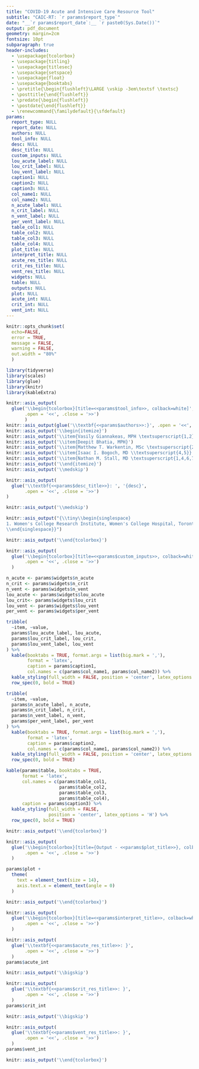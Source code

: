 ```yaml
---
title: "COVID-19 Acute and Intensive Care Resource Tool"
subtitle: "CAIC-RT: `r params$report_type`"
date: "__`r params$report_date`:__ `r paste0(Sys.Date())`"
output: pdf_document
geometry: margin=2cm
fontsize: 10pt
subparagraph: true
header-includes:
  - \usepackage{tcolorbox}
  - \usepackage{titling}
  - \usepackage{titlesec}
  - \usepackage{setspace}
  - \usepackage{float}
  - \usepackage{booktabs}
  - \pretitle{\begin{flushleft}\LARGE \vskip -3em\textsf \textsc}
  - \posttitle{\end{flushleft}}
  - \predate{\begin{flushleft}}
  - \postdate{\end{flushleft}}
  - \renewcommand{\familydefault}{\sfdefault}
params:
  report_type: NULL
  report_date: NULL
  authors: NULL
  tool_info: NULL
  desc: NULL
  desc_title: NULL
  custom_inputs: NULL
  lou_acute_label: NULL
  lou_crit_label: NULL
  lou_vent_label: NULL
  caption1: NULL
  caption2: NULL
  caption3: NULL
  col_name1: NULL
  col_name2: NULL
  n_acute_label: NULL
  n_crit_label: NULL
  n_vent_label: NULL
  per_vent_label: NULL
  table_col1: NULL
  table_col2: NULL
  table_col3: NULL
  table_col4: NULL
  plot_title: NULL
  interpret_title: NULL
  acute_res_title: NULL
  crit_res_title: NULL
  vent_res_title: NULL
  widgets: NULL
  table: NULL
  outputs: NULL
  plot: NULL
  acute_int: NULL
  crit_int: NULL
  vent_int: NULL
---
```


\pagenumbering{gobble}

```r
knitr::opts_chunk$set(
  echo=FALSE, 
  error = TRUE, 
  message = FALSE, 
  warning = FALSE,
  out.width = "80%"
  )

library(tidyverse)
library(scales)
library(glue)
library(knitr)
library(kableExtra)
```

```r
knitr::asis_output(
  glue('\\begin{tcolorbox}[title=<<params$tool_info>>, colback=white]', 
       .open = '<<', .close = '>>')
       )
knitr::asis_output(glue('\\textbf{<<params$authors>>:}', .open = '<<', .close = '>>'))
knitr::asis_output('\\begin{itemize}')
knitr::asis_output('\\item{Vasily Giannakeas, MPH \textsuperscript{1,2}}')
knitr::asis_output('\\item{Deepit Bhatia, MPH}')
knitr::asis_output('\\item{Matthew T. Warkentin, MSc \textsuperscript{2,3}}')
knitr::asis_output('\\item{Isaac I. Bogoch, MD \\textsuperscript{4,5}}')
knitr::asis_output('\\item{Nathan M. Stall, MD \textsuperscript{1,4,6,7}}')
knitr::asis_output('\\end{itemize}')
knitr::asis_output('\\medskip')
```

```r
knitr::asis_output(
  glue('\\textbf{<<params$desc_title>>}: ', '{desc}', 
       .open = '<<', .close = '>>')
)
```

```r
knitr::asis_output('\\medskip')
```

```r
knitr::asis_output("{\\tiny\\begin{singlespace}
1. Women's College Research Institute, Women's College Hospital, Toronto, Ontario, Canada, 2. Dalla Lana School of Public Health, University of Toronto, Toronto, Ontario, Canada, 3. Lunenfeld-Tanenbaum Research Institute, Sinai Health System, Toronto, Ontario, Canada, 4. Department of Medicine, University of Toronto, Toronto, Ontario, Canada, 5. Divisions of General Internal Medicine and Infectious Diseases, University Health Network, Toronto, Canada, 6. Institute of Health Policy, Management and Evaluation, University of Toronto, Toronto, Ontario, Canada, 7. Divisions of General Internal Medicine and Geriatrics, Sinai Health System, Toronto, Ontario, Canada
\\end{singlespace}}")
```

```r
knitr::asis_output('\\end{tcolorbox}')
```

```r
knitr::asis_output(
  glue('\\begin{tcolorbox}[title=<<params$custom_inputs>>, colback=white]',
       .open = '<<', .close = '>>')
  )
```

```r
n_acute <- params$widgets$n_acute
n_crit <- params$widgets$n_crit
n_vent <- params$widgets$n_vent
lou_acute <- params$widgets$lou_acute
lou_crit<- params$widgets$lou_crit
lou_vent <- params$widgets$lou_vent
per_vent <- params$widgets$per_vent
```

```r
tribble(
  ~item, ~value,
  params$lou_acute_label, lou_acute,
  params$lou_crit_label, lou_crit,
  params$lou_vent_label, lou_vent
) %>% 
  kable(booktabs = TRUE, format.args = list(big.mark = ','),
        format = 'latex',
        caption = params$caption1,
        col.names = c(params$col_name1, params$col_name2)) %>% 
  kable_styling(full_width = FALSE, position = 'center', latex_options = 'H') %>% 
  row_spec(0, bold = TRUE)
```

```r
tribble(
  ~item, ~value,
  params$n_acute_label, n_acute,
  params$n_crit_label, n_crit,
  params$n_vent_label, n_vent,
  params$per_vent_label, per_vent
) %>% 
  kable(booktabs = TRUE, format.args = list(big.mark = ','),
        format = 'latex',
        caption = params$caption2,
        col.names = c(params$col_name1, params$col_name2)) %>% 
  kable_styling(full_width = FALSE, position = 'center', latex_options = 'H') %>% 
  row_spec(0, bold = TRUE)
```

```r
kable(params$table, booktabs = TRUE,
      format = 'latex',
      col.names = c(params$table_col1,
                    params$table_col2,
                    params$table_col3,
                    params$table_col4), 
      caption = params$caption3) %>% 
  kable_styling(full_width = FALSE, 
                position = 'center', latex_options = 'H') %>% 
  row_spec(0, bold = TRUE)
```

```r
knitr::asis_output('\\end{tcolorbox}')
```

```r
knitr::asis_output(
  glue('\\begin{tcolorbox}[title={Output - <<params$plot_title>>}, colback=white]', 
       .open = '<<', .close = '>>')
  )
```

```r
params$plot + 
  theme(
    text = element_text(size = 14),
    axis.text.x = element_text(angle = 0)
  )
```

```r
knitr::asis_output('\\end{tcolorbox}')
```

```r
knitr::asis_output(
  glue('\\begin{tcolorbox}[title=<<params$interpret_title>>, colback=white]',
       .open = '<<', .close = '>>')
  )
```

```r
knitr::asis_output(
  glue('\\textbf{<<params$acute_res_title>>: }',
       .open = '<<', .close = '>>')
  )
params$acute_int
```

```r
knitr::asis_output('\\bigskip')
```

```r
knitr::asis_output(
  glue('\\textbf{<<params$crit_res_title>>: }',
       .open = '<<', .close = '>>')
  )
params$crit_int
```

```r
knitr::asis_output('\\bigskip')
```

```r
knitr::asis_output(
  glue('\\textbf{<<params$vent_res_title>>: }',
       .open = '<<', .close = '>>')
  )
params$vent_int
```

```r
knitr::asis_output('\\end{tcolorbox}')
```
